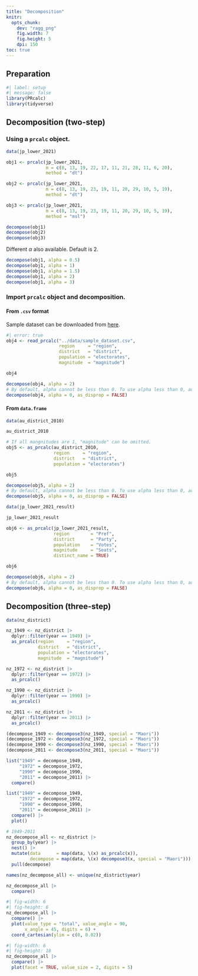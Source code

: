 ```yaml
---
title: "Decomposition"
knitr: 
  opts_chunk: 
    dev: "ragg_png"
    fig.width: 7
    fig.height: 5
    dpi: 150
toc: true
---
```


## Preparation

```r
#| label: setup
#| message: false
library(PRcalc)
library(tidyverse)
```

## Decomposition (two-step)

### Using a `prcalc` object.

```r
data(jp_lower_2021)

obj1 <- prcalc(jp_lower_2021,
               m = c(8, 13, 19, 22, 17, 11, 21, 28, 11, 6, 20),
               method = "dt")

obj2 <- prcalc(jp_lower_2021,
               m = c(8, 13, 19, 23, 19, 11, 20, 29, 10, 5, 19),
               method = "dt")

obj3 <- prcalc(jp_lower_2021,
               m = c(8, 13, 19, 23, 19, 11, 20, 29, 10, 5, 19),
               method = "msl")

decompose(obj1)
decompose(obj2)
decompose(obj3)
```

Different $\alpha$ also available. Default is 2.

```r
decompose(obj1, alpha = 0.5)
decompose(obj1, alpha = 1)
decompose(obj1, alpha = 1.5)
decompose(obj1, alpha = 2)
decompose(obj1, alpha = 3)
```

### Import `prcalc` object and decomposition.

#### From `.csv` format

Sample dataset can be downloaded from [here](../data/sample_dataset.csv).

```r
#| error: true
obj4 <- read_prcalc("../data/sample_dataset.csv",
                    region     = "region",
                    district   = "district",
                    population = "electorates",
                    magnitude  = "magnitude")

obj4

decompose(obj4, alpha = 2)
# By default, alpha cannot be less than 0. To use alpha less than 0, add as_disprop = FALSE.
decompose(obj4, alpha = 0, as_disprop = FALSE)
```


#### From `data.frame`

```r
data(au_district_2010)

au_district_2010

# If all mangnitudes are 1, "magnitude" can be omitted.
obj5 <- as_prcalc(au_district_2010,
                  region     = "region",
                  district   = "district",
                  population = "electorates")

obj5

decompose(obj5, alpha = 2)
# By default, alpha cannot be less than 0. To use alpha less than 0, add as_disprop = FALSE.
decompose(obj5, alpha = 0, as_disprop = FALSE)
```

```r
data(jp_lower_2021_result)

jp_lower_2021_result

obj6 <- as_prcalc(jp_lower_2021_result,
                  region        = "Pref",
                  district      = "Party",
                  population    = "Votes",
                  magnitude     = "Seats",
                  distinct_name = TRUE)

obj6

decompose(obj6, alpha = 2)
# By default, alpha cannot be less than 0. To use alpha less than 0, add as_disprop = FALSE.
decompose(obj6, alpha = 0, as_disprop = FALSE)
```

## Decomposition (three-step)

```r
data(nz_district)

nz_1949 <- nz_district |>
  dplyr::filter(year == 1949) |>
  as_prcalc(region     = "region",
            district   = "district",
            population = "electorates",
            magnitude  = "magnitude")

nz_1972 <- nz_district |>
  dplyr::filter(year == 1972) |>
  as_prcalc()

nz_1990 <- nz_district |>
  dplyr::filter(year == 1990) |>
  as_prcalc()

nz_2011 <- nz_district |>
  dplyr::filter(year == 2011) |>
  as_prcalc()

(decompose_1949 <- decompose3(nz_1949, special = "Maori"))
(decompose_1972 <- decompose3(nz_1972, special = "Maori"))
(decompose_1990 <- decompose3(nz_1990, special = "Maori"))
(decompose_2011 <- decompose3(nz_2011, special = "Maori"))

list("1949" = decompose_1949,
     "1972" = decompose_1972,
     "1990" = decompose_1990,
     "2011" = decompose_2011) |> 
  compare()

list("1949" = decompose_1949,
     "1972" = decompose_1972,
     "1990" = decompose_1990,
     "2011" = decompose_2011) |> 
  compare() |> 
  plot()
```

```r
# 1949-2011
nz_decompose_all <- nz_district |> 
  group_by(year) |> 
  nest() |> 
  mutate(data      = map(data, \(x) as_prcalc(x)),
         decompose = map(data, \(x) decompose3(x, special = "Maori"))) |> 
  pull(decompose)

names(nz_decompose_all) <- unique(nz_district$year)

nz_decompose_all |> 
  compare() 
```

```r
#| fig-width: 6
#| fig-height: 6
nz_decompose_all |> 
  compare() |> 
  plot(value_type = "total", value_angle = 90, 
       x_angle = 45, digits = 6) +
  coord_cartesian(ylim = c(0, 0.02))
```

```r
#| fig-width: 6
#| fig-height: 18
nz_decompose_all |> 
  compare() |> 
  plot(facet = TRUE, value_size = 2, digits = 5)
```
